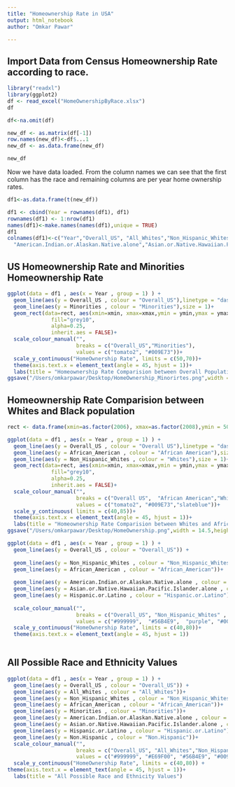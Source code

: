```yaml
---
title: "Homeownership Rate in USA"
output: html_notebook
author: "Omkar Pawar"

---
```


## Import Data from Census Homeownership Rate according to race.

```r
library("readxl")
library(ggplot2)
df <- read_excel("HomeOwnershipByRace.xlsx")
df

df<-na.omit(df)

new_df <- as.matrix(df[-1])
row.names(new_df)<-df$...1
new_df <- as.data.frame(new_df)

new_df
```
Now we have data loaded. From the column names we can see that the first column has the race and remaining columns are per year home ownership rates.
```r
df1<-as.data.frame(t(new_df))
```

```r
df1 <- cbind(Year = rownames(df1), df1)
rownames(df1) <- 1:nrow(df1)
names(df1)<-make.names(names(df1),unique = TRUE)
df1
colnames(df1)<-c("Year","Overall_US", "All_Whites","Non_Hispanic_Whites","African_American","Minorities",
  "American.Indian.or.Alaskan.Native.alone","Asian.or.Native.Hawaiian.Pacific.Islander.alone","Hispanic.or.Latino","Non.Hispanic")
```
## US Homeownership Rate and Minorities Homeownership Rate
```r
ggplot(data = df1 , aes(x = Year , group = 1) ) + 
  geom_line(aes(y = Overall_US , colour = "Overall_US"),linetype = "dashed") + 
  geom_line(aes(y = Minorities , colour = "Minorities"),size = 1)+
  geom_rect(data=rect, aes(xmin=xmin, xmax=xmax,ymin = ymin,ymax = ymax),
              fill="grey10",
              alpha=0.25,
              inherit.aes = FALSE)+
  scale_colour_manual("", 
                      breaks = c("Overall_US","Minorities"),
                      values = c("tomato2", "#009E73"))+
  scale_y_continuous("HomeOwnership Rate", limits = c(50,70))+
  theme(axis.text.x = element_text(angle = 45, hjust = 1))+
  labs(title = "Homeownership Rate Comparision between Overall Population and Minorities")
ggsave("/Users/omkarpawar/Desktop/HomeOwnership_Minorirtes.png",width = 14.5,height = 7)
```

## Homeownership Rate Comparision between Whites and Black population
```r

rect <- data.frame(xmin=as.factor(2006), xmax=as.factor(2008),ymin = 50,ymax = 70)

ggplot(data = df1 , aes(x = Year , group = 1) ) + 
  geom_line(aes(y = Overall_US , colour = "Overall US"),linetype = "dashed") + 
  geom_line(aes(y = African_American , colour = "African American"),size = 1)+
  geom_line(aes(y = Non_Hispanic_Whites , colour = "Whites"),size = 1)+
  geom_rect(data=rect, aes(xmin=xmin, xmax=xmax,ymin = ymin,ymax = ymax),
              fill="grey10",
              alpha=0.25,
              inherit.aes = FALSE)+
  scale_colour_manual("", 
                      breaks = c("Overall US",  "African American","Whites"),
                      values = c("tomato2", "#009E73","slateblue"))+
  scale_y_continuous( limits = c(40,85))+ 
  theme(axis.text.x = element_text(angle = 45, hjust = 1))+
  labs(title = "Homeownership Rate Comparision between Whites and African Americans",y = "Home-ownership Rate(%)",x = "Timeline",fill = "Race and Ethnicity")+theme(axis.text.x = element_text(angle = 45, hjust = 1))
ggsave("/Users/omkarpawar/Desktop/HomeOwnership.png",width = 14.5,height = 7)
```


```r
ggplot(data = df1 , aes(x = Year , group = 1) ) + 
  geom_line(aes(y = Overall_US , colour = "Overall_US")) + 
  
  geom_line(aes(y = Non_Hispanic_Whites , colour = "Non_Hispanic_Whites"))+
  geom_line(aes(y = African_American , colour = "African_American"))+
  
  geom_line(aes(y = American.Indian.or.Alaskan.Native.alone , colour = "American.Indian.or.Alaskan.Native.alone"))+
  geom_line(aes(y = Asian.or.Native.Hawaiian.Pacific.Islander.alone , colour = "Asian.or.Native.Hawaiian.Pacific.Islander.alone"))+
  geom_line(aes(y = Hispanic.or.Latino , colour = "Hispanic.or.Latino"))+
  
  scale_colour_manual("", 
                      breaks = c("Overall_US", "Non_Hispanic_Whites" , "African_American","American.Indian.or.Alaskan.Native.alone","Asian.or.Native.Hawaiian.Pacific.Islander.alone","Hispanic.or.Latino"),
                      values = c("#999999",  "#56B4E9",  "purple", "#0072B2", "#D55E00", "#CC79A7"))+
  scale_y_continuous("HomeOwnership Rate", limits = c(40,80))+
  theme(axis.text.x = element_text(angle = 45, hjust = 1))
 
```

## All Possible Race and Ethnicity Values
```r
ggplot(data = df1 , aes(x = Year , group = 1) ) + 
  geom_line(aes(y = Overall_US , colour = "Overall_US")) + 
  geom_line(aes(y = All_Whites , colour = "All_Whites"))+
  geom_line(aes(y = Non_Hispanic_Whites , colour = "Non_Hispanic_Whites"))+
  geom_line(aes(y = African_American , colour = "African_American"))+
  geom_line(aes(y = Minorities , colour = "Minorities"))+
  geom_line(aes(y = American.Indian.or.Alaskan.Native.alone , colour = "American.Indian.or.Alaskan.Native.alone"))+
  geom_line(aes(y = Asian.or.Native.Hawaiian.Pacific.Islander.alone , colour = "Asian.or.Native.Hawaiian.Pacific.Islander.alone"))+
  geom_line(aes(y = Hispanic.or.Latino , colour = "Hispanic.or.Latino"))+
  geom_line(aes(y = Non.Hispanic , colour = "Non.Hispanic"))+
  scale_colour_manual("", 
                      breaks = c("Overall_US", "All_Whites","Non_Hispanic_Whites" , "African_American","Minorities","American.Indian.or.Alaskan.Native.alone","Asian.or.Native.Hawaiian.Pacific.Islander.alone","Hispanic.or.Latino","Non.Hispanic"),
                      values = c("#999999", "#E69F00", "#56B4E9", "#009E73", "purple", "#0072B2", "#D55E00", "#CC79A7","#293352"))+
  scale_y_continuous("HomeOwnership Rate", limits = c(40,80)) +
theme(axis.text.x = element_text(angle = 45, hjust = 1))+
  labs(title = "All Possible Race and Ethnicity Values")

```



